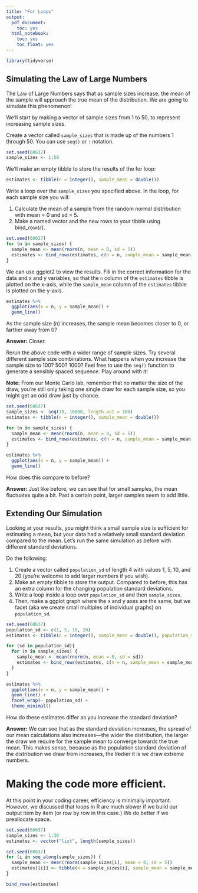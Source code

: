 ```yaml
---
title: "For Loops"
output:
  pdf_document:
    toc: yes
  html_notebook:
    toc: yes
    toc_float: yes
---
```


```r
library(tidyverse)
```


## Simulating the Law of Large Numbers

The Law of Large Numbers says that as sample sizes increase, the mean of the sample will approach the true mean of the distribution. We are going to simulate this phenomenon!

We'll start by making a vector of sample sizes from 1 to 50, to represent increasing sample sizes.

Create a vector called `sample_sizes` that is made up of the numbers 1 through 50. You can use `seq()` or `:` notation.

```r
set.seed(60637)
sample_sizes <- 1:50
```

We'll make an empty tibble to store the results of the for loop:

```r
estimates <- tibble(n = integer(), sample_mean = double())
```

Write a loop over the `sample_sizes` you specified above. In the loop, for each sample size you will:

1. Calculate the mean of a sample from the random normal distribution with mean = 0 and sd = 5.
2. Make a named vector and the new rows to your tibble using bind_rows().

```r
set.seed(60637)
for (n in sample_sizes) {
  sample_mean <- mean(rnorm(n, mean = 0, sd = 5))
  estimates <- bind_rows(estimates, c(n = n, sample_mean = sample_mean))
}
```

We can use ggplot2 to view the results. Fill in the correct information for the data and x and y variables, so that the `n` column of the `estimates` tibble is plotted on the x-axis, while the `sample_mean` column of the `estimates` tibble is plotted on the y-axis.

```r
estimates %>%
  ggplot(aes(x = n, y = sample_mean)) +
  geom_line()
```

As the sample size (n) increases, the sample mean becomes closer to 0, or farther away from 0?

**Answer:** Closer.

Rerun the above code with a wider range of sample sizes. Try several different sample size combinations. What happens when you increase the sample size to 100? 500? 1000? Feel free to use the `seq()` function to generate a sensibly spaced sequence. Play around with it!

**Note:** From our Monte Carlo lab, remember that no matter the size of the draw, you're still only taking one single draw for each sample size, so you might get an odd draw just by chance.

```r
set.seed(60637)
sample_sizes <- seq(10, 10000, length.out = 100)
estimates <- tibble(n = integer(), sample_mean = double())

for (n in sample_sizes) {
  sample_mean <- mean(rnorm(n, mean = 0, sd = 5))
  estimates <- bind_rows(estimates, c(n = n, sample_mean = sample_mean))
}

estimates %>%
  ggplot(aes(x = n, y = sample_mean)) +
  geom_line()
```

How does this compare to before?

**Answer:** Just like before, we can see that for small samples, the mean fluctuates quite a bit. Past a certain point, larger samples seem to add little.

## Extending Our Simulation

Looking at your results, you might think a small sample size is sufficient for estimating a mean, but your data had a relatively small standard deviation compared to the mean. Let's run the same simulation as before with different standard deviations. 

Do the following:

1. Create a vector called `population_sd` of length 4 with values 1, 5, 10, and 20 (you're welcome to add larger numbers if you wish).
2. Make an empty tibble to store the output. Compared to before, this has an extra column for the changing population standard deviations.
3. Write a loop inside a loop over `population_sd` and then `sample_sizes`.
4. Then, make a ggplot graph where the x and y axes are the same, but we facet (aka we create small multiples of individual graphs) on `population_sd`.

```r
set.seed(60637)
population_sd <- c(1, 5, 10, 20)
estimates <- tibble(n = integer(), sample_mean = double(), population_sd = integer())

for (sd in population_sd){
  for (n in sample_sizes) {
    sample_mean <- mean(rnorm(n, mean = 0, sd = sd))
    estimates <- bind_rows(estimates, c(n = n, sample_mean = sample_mean, population_sd = sd))
  }
}

estimates %>%
  ggplot(aes(x = n, y = sample_mean)) +
  geom_line() +
  facet_wrap(~ population_sd) +
  theme_minimal()
```

How do these estimates differ as you increase the standard deviation?

**Answer:** We can see that as the standard deviation increases, the spread of our mean calculations also increases—the wider the distribution, the larger the draw we require for the sample mean to converge towards the true mean. This makes sense, because as the population standard deviation of the distribution we draw from  increases, the likelier it is we draw extreme numbers.


# Making the code more efficient.

At this point in your coding career, efficiency is minimally important. However, we discussed that loops in R are much slower if we build our output item by item (or row by row in this case.) We do better if we preallocate space.


```r
set.seed(60637)
sample_sizes <- 1:30
estimates <- vector("list", length(sample_sizes))

set.seed(60637)
for (i in seq_along(sample_sizes)) {
  sample_mean <- mean(rnorm(sample_sizes[i], mean = 0, sd = 5))
  estimates[[i]] <- tibble(n = sample_sizes[i], sample_mean = sample_mean)
}

bind_rows(estimates)

```



